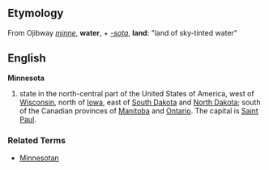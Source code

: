 ==Etymology==
From Ojibway ''[[minne]]'', '''water''', + ''[[-sota]]'', '''land''': "land of sky-tinted water"

==English==
'''Minnesota'''

# state in the north-central part of the United States of America, west of [[Wisconsin]], north of [[Iowa]], east of [[South Dakota]] and [[North Dakota]]; south of the Canadian provinces of [[Manitoba]] and [[Ontario]].  The capital is [[Saint Paul]].

===Related Terms===
*[[Minnesotan]]